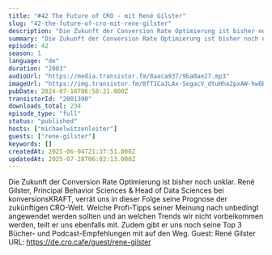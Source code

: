 ```yaml
---
title: "#42 The Future of CRO - mit René Gilster"
slug: "42-the-future-of-cro-mit-rene-gilster"
description: "Die Zukunft der Conversion Rate Optimierung ist bisher noch unklar. René Gilster, Principal Behavior Sciences & Head of Data Sciences bei konversionsKRAFT, verrät uns in dieser Folge seine Prognose der zukünftigen CRO-Welt. Welche Profi-Tipps seiner Meinung nach unbedingt angewendet werden sollten und an welchen Trends wir nicht vorbeikommen werden, teilt er uns ebenfalls mit. Zudem gibt er uns noch seine Top 3 Bücher- und Podcast-Empfehlungen mit auf den Weg. Guest: René Gilster URL: https://de.cro.cafe/guest/rene-gilster"
summary: "Die Zukunft der Conversion Rate Optimierung ist bisher noch unklar. René Gilster, Principal Behavior Sciences & Head of Data Sciences bei konversionsKRAFT, verrät uns in dieser Folge seine Prognose der zukünftigen CRO-Welt. Welche Profi-Tipps seiner Meinung nach unbedingt angewendet werden sollten und an welchen Trends wir nicht vorbeikommen werden, teilt er uns ebenfalls mit. Zudem gibt er uns noch seine Top 3 Bücher- und Podcast-Empfehlungen mit auf den Weg. Guest: René Gilster URL: https://de.cro.cafe/guest/rene-gilster"
episode: 42
season: 1
language: "de"
duration: "2083"
audioUrl: "https://media.transistor.fm/8aaca937/9ba0ae27.mp3"
imageUrl: "https://img.transistor.fm/8fT1CaJLAx-SegacV_dtuHha2pxAW-hw6B-lGvEmFnk/rs:fill:0:0:1/w:3000/h:3000/q:60/aHR0cHM6Ly9pbWct/dXBsb2FkLXByb2R1/Y3Rpb24udHJhbnNp/c3Rvci5mbS83NmQ0/ZGZkMzRjYWFhNTY5/NWNiNDM1MTY4YTNm/NTI1My5qcGc.webp"
pubDate: 2024-07-16T06:58:21.000Z
transistorId: "2001390"
downloads_total: 234
episode_type: "full"
status: "published"
hosts: ["michaelwitzenleiter"]
guests: ["rene-gilster"]
keywords: []
createdAt: 2025-06-04T21:37:51.000Z
updatedAt: 2025-07-28T06:02:13.000Z
---
```


Die Zukunft der Conversion Rate Optimierung ist bisher noch unklar. René Gilster, Principal Behavior Sciences & Head of Data Sciences bei konversionsKRAFT, verrät uns in dieser Folge seine Prognose der zukünftigen CRO-Welt. Welche Profi-Tipps seiner Meinung nach unbedingt angewendet werden sollten und an welchen Trends wir nicht vorbeikommen werden, teilt er uns ebenfalls mit. Zudem gibt er uns noch seine Top 3 Bücher- und Podcast-Empfehlungen mit auf den Weg. Guest: René Gilster URL: https://de.cro.cafe/guest/rene-gilster
